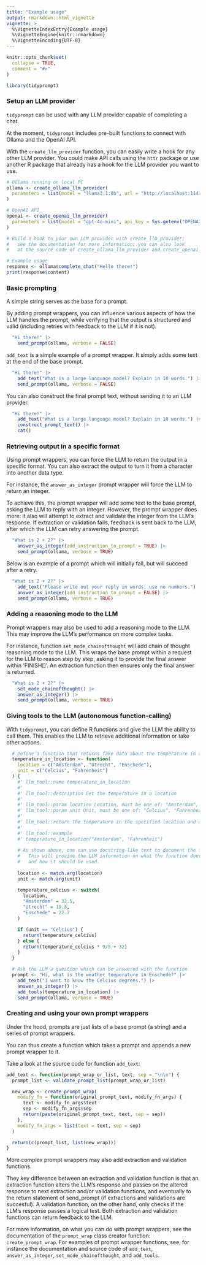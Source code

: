 ```yaml
---
title: "Example usage"
output: rmarkdown::html_vignette
vignette: >
  %\VignetteIndexEntry{Example usage}
  %\VignetteEngine{knitr::rmarkdown}
  %\VignetteEncoding{UTF-8}
---
```


```r
knitr::opts_chunk$set(
  collapse = TRUE,
  comment = "#>"
)
```

```r
library(tidyprompt)
```

### Setup an LLM provider

`tidyprompt` can be used with any LLM provider capable of completing a chat. 

At the moment, `tidyprompt` includes pre-built functions to connect with Ollama and the OpenAI API. 

With the `create_llm_provider` function, you can easily write a hook for any other LLM provider. 
You could make API calls using the `httr` package or use another R package that already has 
a hook for the LLM provider you want to use.

```r
# Ollama running on local PC
ollama <- create_ollama_llm_provider(
  parameters = list(model = "llama3.1:8b", url = "http://localhost:11434/api/chat")
)

# OpenAI API
openai <- create_openai_llm_provider(
  parameters = list(model = "gpt-4o-mini", api_key = Sys.getenv("OPENAI_API_KEY"))
)

# Build a hook to your own LLM provider with create_llm_provider; 
#   see the documentation for more information; you can also look
#   at the source code of create_ollama_llm_provider and create_openai_llm_provider

# Example usage
response <- ollama$complete_chat("Hello there!")
print(response$content)
```

### Basic prompting

A simple string serves as the base for a prompt. 

By adding prompt wrappers, you can influence various aspects of how the LLM handles the prompt, 
while verifying that the output is structured and valid (including retries with feedback to the LLM if it is not).

```r
  "Hi there!" |>
    send_prompt(ollama, verbose = FALSE)

```
`add_text` is a simple example of a prompt wrapper. It simply adds some text at the end of the base prompt.

```r
  "Hi there!" |>
    add_text("What is a large language model? Explain in 10 words.") |>
    send_prompt(ollama, verbose = FALSE)
```
You can also construct the final prompt text, without sending it to an LLM provider.

```r
  "Hi there!" |>
    add_text("What is a large language model? Explain in 10 words.") |>
    construct_prompt_text() |>
    cat()
```

### Retrieving output in a specific format

Using prompt wrappers, you can force the LLM to return the output in a specific format.
You can also extract the output to turn it from a character into another data type.

For instance, the `answer_as_integer` prompt wrapper will force the LLM to return an integer.

To achieve this, the prompt wrapper will add some text to the base prompt, asking
the LLM to reply with an integer. However, the prompt wrapper does more: it also
will attempt to extract and validate the integer from the LLM's response. If
extraction or validation fails, feedback is sent back to the LLM, after which 
the LLM can retry answering the prompt.

```r
  "What is 2 + 2?" |>
    answer_as_integer(add_instruction_to_prompt = TRUE) |>
    send_prompt(ollama, verbose = TRUE)
```
Below is an example of a prompt which will initially fail, but will succeed after a retry.

```r
  "What is 2 + 2?" |>
    add_text("Please write out your reply in words, use no numbers.") |>
    answer_as_integer(add_instruction_to_prompt = FALSE) |>
    send_prompt(ollama, verbose = TRUE)
```

### Adding a reasoning mode to the LLM

Prompt wrappers may also be used to add a reasoning mode to the LLM. This may
improve the LLM's performance on more complex tasks. 

For instance, function `set_mode_chainofthought` will add chain of thought reasoning mode to the LLM.
This wraps the base prompt within a request for the LLM to reason step by step, asking
it to provide the final answer within 'FINISH[<final answer here>]'. An extraction
function then ensures only the final answer is returned.

```r
  "What is 2 + 2?" |>
    set_mode_chainofthought() |>
    answer_as_integer() |>
    send_prompt(ollama, verbose = TRUE)
```

### Giving tools to the LLM (autonomous function-calling)

With `tidyprompt`, you can define R functions and give the LLM the ability to call them.
This enables the LLM to retrieve additional information or take other actions.

```r
  # Define a function that returns fake data about the temperature in a location
  temperature_in_location <- function(
    location = c("Amsterdam", "Utrecht", "Enschede"),
    unit = c("Celcius", "Fahrenheit")
  ) {
    #' llm_tool::name temperature_in_location
    #'
    #' llm_tool::description Get the temperature in a location
    #'
    #' llm_tool::param location Location, must be one of: "Amsterdam", "Utrecht", "Enschede"
    #' llm_tool::param unit Unit, must be one of: "Celcius", "Fahrenheit"
    #'
    #' llm_tool::return The temperature in the specified location and unit
    #'
    #' llm_tool::example
    #' temperature_in_location("Amsterdam", "Fahrenheit")
    
    # As shown above, one can use docstring-like text to document the function.
    #   This will provide the LLM information on what the function does,
    #   and how it should be used.
    
    location <- match.arg(location)
    unit <- match.arg(unit)

    temperature_celcius <- switch(
      location,
      "Amsterdam" = 32.5,
      "Utrecht" = 19.8,
      "Enschede" = 22.7
    )

    if (unit == "Celcius") {
      return(temperature_celcius)
    } else {
      return(temperature_celcius * 9/5 + 32)
    }
  }

  # Ask the LLM a question which can be answered with the function
  prompt <- "Hi, what is the weather temperature in Enschede?" |>
    add_text("I want to know the Celcius degrees.") |>
    answer_as_integer() |>
    add_tools(temperature_in_location) |>
    send_prompt(ollama, verbose = TRUE)
```
### Creating and using your own prompt wrappers

Under the hood, prompts are just lists of a base prompt (a string) and a series of prompt wrappers.

You can thus create a function which takes a prompt and appends a new prompt wrapper to it.

Take a look at the source code for function `add_text`:

```r
add_text <- function(prompt_wrap_or_list, text, sep = "\n\n") {
  prompt_list <- validate_prompt_list(prompt_wrap_or_list)

  new_wrap <- create_prompt_wrap(
    modify_fn = function(original_prompt_text, modify_fn_args) {
      text <- modify_fn_args$text
      sep <- modify_fn_args$sep
      return(paste(original_prompt_text, text, sep = sep))
    },
    modify_fn_args = list(text = text, sep = sep)
  )

  return(c(prompt_list, list(new_wrap)))
}
```

More complex prompt wrappers may also add extraction and validation functions. 

They key difference between an extraction and validation function is that an 
extraction function alters the LLM's response and passes on the altered response
to next extraction and/or validation functions, and eventually to the
return statement of send_prompt (if extractions and validations are succesful).
A validation function, on the other hand, only checks if the LLM's response passes a logical test. Both
extraction and validation functions can return feedback to the LLM.

For more information, on what you can do with prompt wrappers, see the documentation
of the `prompt_wrap` class creator function: `create_prompt_wrap`. For examples of prompt wrapper functions, 
see, for instance the documentation and source code of `add_text`, `answer_as_integer`, 
`set_mode_chainofthought`, and `add_tools`.
